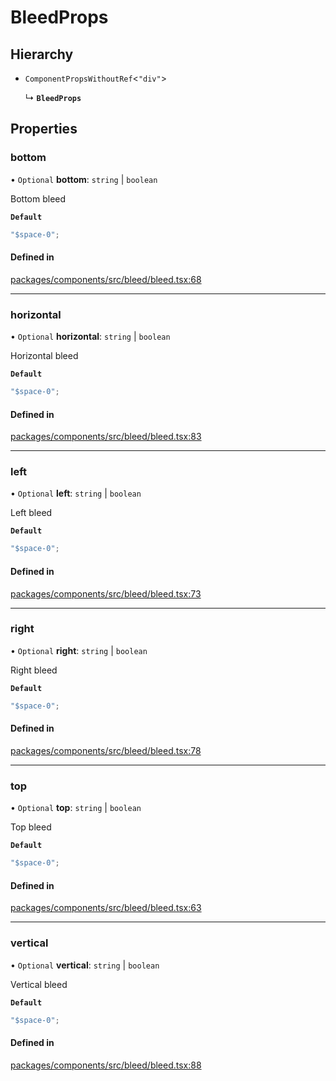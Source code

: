 # BleedProps

## Hierarchy

- `ComponentPropsWithoutRef`\<`"div"`\>

  ↳ **`BleedProps`**

## Properties

### bottom

• `Optional` **bottom**: `string` \| `boolean`

Bottom bleed

**`Default`**

```ts
"$space-0";
```

#### Defined in

[packages/components/src/bleed/bleed.tsx:68](https://github.com/vtex/shoreline/blob/74b3e0b4f/packages/components/src/bleed/bleed.tsx#L68)

---

### horizontal

• `Optional` **horizontal**: `string` \| `boolean`

Horizontal bleed

**`Default`**

```ts
"$space-0";
```

#### Defined in

[packages/components/src/bleed/bleed.tsx:83](https://github.com/vtex/shoreline/blob/74b3e0b4f/packages/components/src/bleed/bleed.tsx#L83)

---

### left

• `Optional` **left**: `string` \| `boolean`

Left bleed

**`Default`**

```ts
"$space-0";
```

#### Defined in

[packages/components/src/bleed/bleed.tsx:73](https://github.com/vtex/shoreline/blob/74b3e0b4f/packages/components/src/bleed/bleed.tsx#L73)

---

### right

• `Optional` **right**: `string` \| `boolean`

Right bleed

**`Default`**

```ts
"$space-0";
```

#### Defined in

[packages/components/src/bleed/bleed.tsx:78](https://github.com/vtex/shoreline/blob/74b3e0b4f/packages/components/src/bleed/bleed.tsx#L78)

---

### top

• `Optional` **top**: `string` \| `boolean`

Top bleed

**`Default`**

```ts
"$space-0";
```

#### Defined in

[packages/components/src/bleed/bleed.tsx:63](https://github.com/vtex/shoreline/blob/74b3e0b4f/packages/components/src/bleed/bleed.tsx#L63)

---

### vertical

• `Optional` **vertical**: `string` \| `boolean`

Vertical bleed

**`Default`**

```ts
"$space-0";
```

#### Defined in

[packages/components/src/bleed/bleed.tsx:88](https://github.com/vtex/shoreline/blob/74b3e0b4f/packages/components/src/bleed/bleed.tsx#L88)
